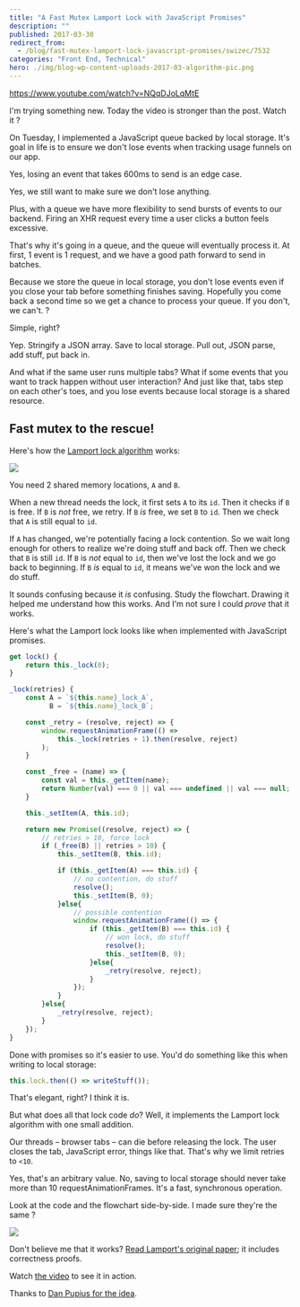```yaml
---
title: "A Fast Mutex Lamport Lock with JavaScript Promises"
description: ""
published: 2017-03-30
redirect_from:
  - /blog/fast-mutex-lamport-lock-javascript-promises/swizec/7532
categories: "Front End, Technical"
hero: ./img/blog-wp-content-uploads-2017-03-algorithm-pic.png
---
```


https://www.youtube.com/watch?v=NQqDJoLqMtE

I'm trying something new. Today the video is stronger than the post. Watch it ?

On Tuesday, I implemented a JavaScript queue backed by local storage. It's goal in life is to ensure we don't lose events when tracking usage funnels on our app.

Yes, losing an event that takes 600ms to send is an edge case.

Yes, we still want to make sure we don't lose anything.

Plus, with a queue we have more flexibility to send bursts of events to our backend. Firing an XHR request every time a user clicks a button feels excessive.

That's why it's going in a queue, and the queue will eventually process it. At first, 1 event is 1 request, and we have a good path forward to send in batches.

Because we store the queue in local storage, you don't lose events even if you close your tab before something finishes saving. Hopefully you come back a second time so we get a chance to process your queue. If you don't, we can't. ?

Simple, right?

Yep. Stringify a JSON array. Save to local storage. Pull out, JSON parse, add stuff, put back in.

And what if the same user runs multiple tabs? What if some events that you want to track happen without user interaction? And just like that, tabs step on each other's toes, and you lose events because local storage is a shared resource.

## Fast mutex to the rescue!

Here's how the [Lamport lock algorithm](http://www.cs.rochester.edu/research/synchronization/pseudocode/fastlock.html) works:

![](./img/blog-wp-content-uploads-2017-03-algorithm-pic.png)

You need 2 shared memory locations, `A` and `B`.

When a new thread needs the lock, it first sets `A` to its `id`. Then it checks if `B` is free. If `B` is _not_ free, we retry. If `B` _is_ free, we set `B` to `id`. Then we check that `A` is still equal to `id`.

If `A` has changed, we're potentially facing a lock contention. So we wait long enough for others to realize we're doing stuff and back off. Then we check that `B` is still `id`. If `B` is _not_ equal to `id`, then we've lost the lock and we go back to beginning. If `B` _is_ equal to `id`, it means we've won the lock and we do stuff.

It sounds confusing because it _is_ confusing. Study the flowchart. Drawing it helped me understand how this works. And I'm not sure I could _prove_ that it works.

Here's what the Lamport lock looks like when implemented with JavaScript promises.

```javascript
get lock() {
    return this._lock(0);
}

_lock(retries) {
    const A = `${this.name}_lock_A`,
          B = `${this.name}_lock_B`;

    const _retry = (resolve, reject) => {
        window.requestAnimationFrame(() =>
            this._lock(retries + 1).then(resolve, reject)
        );
    }

    const _free = (name) => {
        const val = this._getItem(name);
        return Number(val) === 0 || val === undefined || val === null;
    }

    this._setItem(A, this.id);

    return new Promise((resolve, reject) => {
        // retries > 10, force lock
        if (_free(B) || retries > 10) {
            this._setItem(B, this.id);

            if (this._getItem(A) === this.id) {
                // no contention, do stuff
                resolve();
                this._setItem(B, 0);
            }else{
                // possible contention
                window.requestAnimationFrame(() => {
                    if (this._getItem(B) === this.id) {
                        // won lock, do stuff
                        resolve();
                        this._setItem(B, 0);
                    }else{
                        _retry(resolve, reject);
                    }
                });
            }
        }else{
            _retry(resolve, reject);
        }
    });
}
```

Done with promises so it's easier to use. You'd do something like this when writing to local storage:

```javascript
this.lock.then(() => writeStuff());
```

That's elegant, right? I think it is.

But what does all that lock code _do_? Well, it implements the Lamport lock algorithm with one small addition.

Our threads – browser tabs – can die before releasing the lock. The user closes the tab, JavaScript error, things like that. That's why we limit retries to `<10`.

Yes, that's an arbitrary value. No, saving to local storage should never take more than 10 requestAnimationFrames. It's a fast, synchronous operation.

Look at the code and the flowchart side-by-side. I made sure they're the same ?

![](./img/blog-wp-content-uploads-2017-03-together-screenshot.png)

Don't believe me that it works? [Read Lamport's original paper](https://www.microsoft.com/en-us/research/publication/fast-mutual-exclusion-algorithm/?from=http://research.microsoft.com/en-us/um/people/lamport/pubs/fast-mutex.pdf); it includes correctness proofs.

Watch [the video](https://youtu.be/NQqDJoLqMtE) to see it in action.

Thanks to [Dan Pupius for the idea](https://medium.engineering/wait-dont-touch-that-a211832adc3a).
